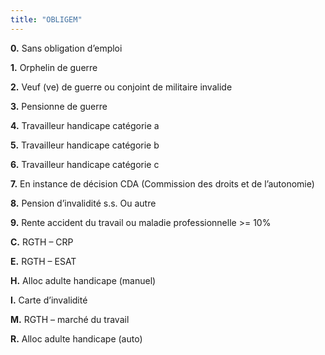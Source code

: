 ```yaml
---
title: "OBLIGEM"
---
```


**0.** Sans obligation d'emploi

**1.** Orphelin de guerre

**2.** Veuf (ve) de guerre ou conjoint de militaire invalide

**3.** Pensionne de guerre

**4.** Travailleur handicape catégorie a

**5.** Travailleur handicape catégorie b

**6.** Travailleur handicape catégorie c

**7.** En instance de décision CDA (Commission des droits et de l'autonomie)

**8.** Pension d'invalidité s.s. Ou autre

**9.** Rente accident du travail ou maladie professionnelle \>= 10%

**C.** RGTH -- CRP

**E.** RGTH -- ESAT

**H.** Alloc adulte handicape (manuel)

**I.** Carte d'invalidité

**M.** RGTH -- marché du travail

**R.** Alloc adulte handicape (auto)
